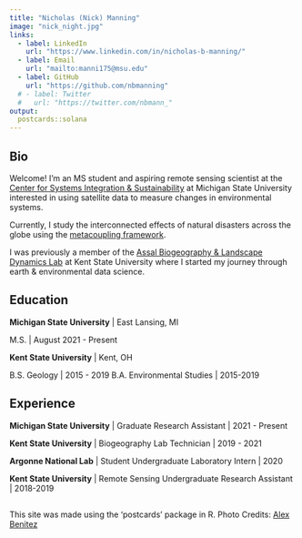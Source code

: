 ```yaml
---
title: "Nicholas (Nick) Manning"
image: "nick_night.jpg"
links:
  - label: LinkedIn
    url: "https://www.linkedin.com/in/nicholas-b-manning/"
  - label: Email
    url: "mailto:manni175@msu.edu"
  - label: GitHub
    url: "https://github.com/nbmanning"
  # - label: Twitter
  #   url: "https://twitter.com/nbmann_"
output:
  postcards::solana
---
```

 
## Bio

Welcome! I'm an MS student and aspiring remote sensing scientist at the [Center for Systems Integration & Sustainability](https://www.canr.msu.edu/csis/) at Michigan State University interested in using satellite data to measure changes in environmental systems. 
  
Currently, I study the interconnected effects of natural disasters across the globe using the [metacoupling framework](https://www.canr.msu.edu/telecoupling/metacoupling/#:~:text=The%20telecoupling%20framework%20allows%20researchers%20to%20build%20models,fisheries%20management%2C%20biodiversity%20conservation%2C%20land%20use%20and%20more.). 
  
I was previously a member of the [Assal Biogeography & Landscape Dynamics Lab](https://assallab.org/) at Kent State University where I started my journey through earth & environmental data science. 

## Education

**Michigan State University** | East Lansing, MI

M.S. | August 2021 - Present

**Kent State University** | Kent, OH

B.S. Geology | 2015 - 2019
B.A. Environmental Studies | 2015-2019 

## Experience

**Michigan State University** | Graduate Research Assistant | 2021 - Present

**Kent State University** | Biogeography Lab Technician | 2019 - 2021

**Argonne National Lab** | Student Undergraduate Laboratory Intern | 2020

**Kent State University** | Remote Sensing Undergraduate Research Assistant | 2018-2019







##







This site was made using the 'postcards' package in R. Photo Credits: [Alex Benitez](https://www.alex-benitez.com/home)